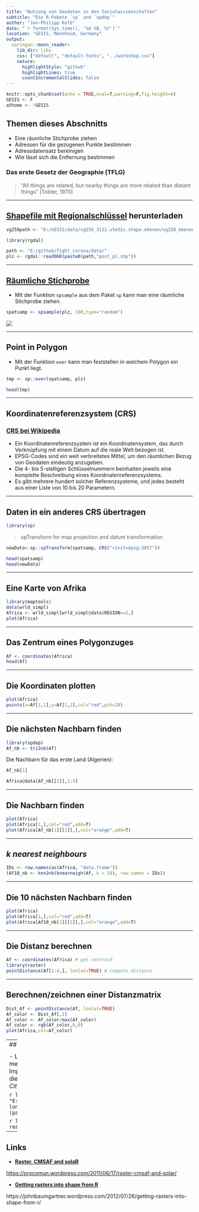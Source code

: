 ```yaml
---
title: "Nutzung von Geodaten in den Sozialwissenschaften"
subtitle: "Die R-Pakete `sp` und `spdep`"
author: "Jan-Philipp Kolb"
date: "`r format(Sys.time(), '%d %B, %Y')`"
location: "GESIS, Mannheim, Germany"
output:
  xaringan::moon_reader:
    lib_dir: libs
    css: ["default", "default-fonts", "../workshop.css"]
    nature:
      highlightStyle: "github"
      highlightLines: true
      countIncrementalSlides: false
---
```



```r
knitr::opts_chunk$set(echo = TRUE,eval=T,warning=F,fig.height=6)
GESIS <- F
athome <- !GESIS
```


## Themen dieses Abschnitts

- Eine räumliche Stichprobe ziehen
- Adressen für die gezogenen Punkte bestimmen
- Adressdatensatz bereinigen
- Wie lässt sich die Entfernung bestimmen

### Das erste Gesetz der Geographie (TFLG)


> "All things are related, but nearby things are more related than distant things"
[Tobler, 1970]

---

## [Shapefile mit Regionalschlüssel](http://www.geodatenzentrum.de/geodaten/gdz_rahmen.gdz_div?gdz_spr=deu&gdz_akt_zeile=5&gdz_anz_zeile=1&gdz_unt_zeile=13&gdz_user_id=0) herunterladen


```r
vg250path <- "D:/GESIS/data/vg250_3112.utm32s.shape.ebenen/vg250_ebenen"
```


```r
library(rgdal)
```


```r
path <- "E:/github/fight_corona/data/"
plz <- rgdal::readOGR(paste0(path,"post_pl.shp"))
```

---

## [Räumliche Stichprobe](https://www.rdocumentation.org/packages/sp/versions/1.3-1/topics/spsample)

- Mit der Funktion `spsample` aus dem Paket `sp` kann man eine räumliche Stichprobe ziehen.

```r
spatsamp <- spsample(plz, 100,type="random")
```

![](figure/spsample_type.PNG)

---

## Point in Polygon

- Mit der Funktion `over` kann man feststellen in welchem Polygon ein Punkt liegt.

```r
tmp <- sp::over(spatsamp, plz)
```

```r
head(tmp)
```

---

## Koordinatenreferenzsystem (CRS)

### [**CRS bei Wikipedia**]()

- Ein Koordinatenreferenzsystem ist ein Koordinatensystem, das durch Verknüpfung mit einem Datum auf die reale Welt bezogen ist.
- EPSG-Codes sind ein weit verbreitetes Mittel, um den räumlichen Bezug von Geodaten eindeutig anzugeben.
- Die 4- bis 5-stelligen Schlüsselnummern beinhalten jeweils eine komplette Beschreibung eines Koordinatenreferenzsystems.
-  Es gibt mehrere hundert solcher Referenzsysteme, und jedes besteht aus einer Liste von 10 bis 20 Parametern. 


<!--
![](figure/crs_expl.PNG)
-->

---

## Daten in ein anderes CRS übertragen

```r
library(sp)
```

> spTransform for map projection and datum transformation

<!--
# EPSG: 3857
-->

```r
newData<-sp::spTransform(spatsamp, CRS("+init=epsg:3857"))
```

```r
head(spatsamp)
head(newData)
```


<!--
# res <- spTransform(spatsamp, CRS("+proj=utm +zone=51 ellps=WGS84"))
-->

---

## Eine Karte von Afrika

```r
library(maptools)
data(wrld_simpl)
Africa <- wrld_simpl[wrld_simpl@data$REGION==2,]
plot(Africa)
```

---

## Das Zentrum eines Polygonzuges

```r
Af <- coordinates(Africa)
head(Af)
```

---

## Die Koordinaten plotten

```r
plot(Africa)
points(x=Af[1,1],y=Af[1,2],col="red",pch=20)
```


---

## Die nächsten Nachbarn finden

```r
library(spdep)
Af_nb <- tri2nb(Af)
```

Die Nachbarn für das erste Land (Algerien):

```r
Af_nb[1]
```

```r
Africa@data[Af_nb[[1]],1:5]
```

---

## Die Nachbarn finden

```r
plot(Africa)
plot(Africa[1,],col="red",add=T)
plot(Africa[Af_nb[1][[1]],],col="orange",add=T)
```

---

## *k nearest neighbours*

```r
IDs <- row.names(as(Africa, "data.frame"))
(Af10_nb <- knn2nb(knearneigh(Af, k = 10), row.names = IDs))
```

---

## Die 10 nächsten Nachbarn finden

```r
plot(Africa)
plot(Africa[1,],col="red",add=T)
plot(Africa[Af10_nb[1][[1]],],col="orange",add=T)
```

---

## Die Distanz berechnen

```r
Af <- coordinates(Africa) # get centroid
library(raster)
pointDistance(Af[1:4,], lonlat=TRUE) # compute distance
```

---

## Berechnen/zeichnen einer Distanzmatrix

```r
Dist_Af <- pointDistance(Af, lonlat=TRUE)
Af_color <- Dist_Af[,1]
Af_color <- Af_color/max(Af_color)
Af_color <- rgb(Af_color,0,0)
plot(Africa,col=Af_color)
```


---
## Übung - Nachbarschaften in London

<!--
https://github.com/Robinlovelace/Creating-maps-in-R
-->

- Lade den Datensatz london_sport von meinem Github Verzeichnis herunter.
- Importiere den Datensatz.
- Bestimme die nächsten Nachbarn des Stadtteils *City of London*

```r
lon_path <- "E:/github/geocourse/data/"
london_sport <- readOGR (paste0(lon_path,"london_sport.shp"))
```


```r
library(sf)
lnd <- read_sf("../data/london_sport.shp")
```

---

## Links

- [**Raster, CMSAF and solaR**](https://procomun.wordpress.com/2011/06/17/raster-cmsaf-and-solar/)

<https://procomun.wordpress.com/2011/06/17/raster-cmsaf-and-solar/>

- [**Getting rasters into shape from R**](https://johnbaumgartner.wordpress.com/2012/07/26/getting-rasters-into-shape-from-r/)

https://johnbaumgartner.wordpress.com/2012/07/26/getting-rasters-into-shape-from-r/